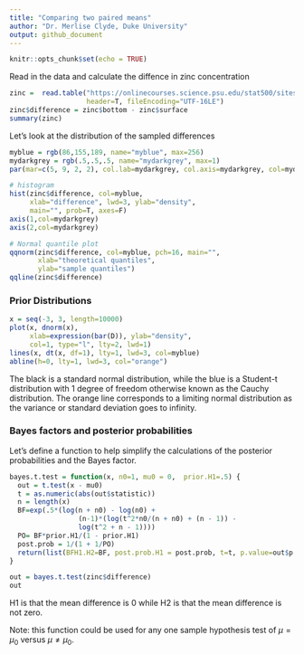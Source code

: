 ```yaml
---
title: "Comparing two paired means"
author: "Dr. Merlise Clyde, Duke University"
output: github_document
---
```


```r
knitr::opts_chunk$set(echo = TRUE)
```
Read in the data and calculate the diffence in zinc concentration  
```r
zinc =  read.table("https://onlinecourses.science.psu.edu/stat500/sites/onlinecourses.science.psu.edu.stat500/files/data/zinc_conc.txt", 
                   header=T, fileEncoding="UTF-16LE")
zinc$difference = zinc$bottom - zinc$surface
summary(zinc)
```

Let's look at the distribution of the sampled differences 
```r
myblue = rgb(86,155,189, name="myblue", max=256)
mydarkgrey = rgb(.5,.5,.5, name="mydarkgrey", max=1)
par(mar=c(5, 9, 2, 2), col.lab=mydarkgrey, col.axis=mydarkgrey, col=mydarkgrey)

# histogram
hist(zinc$difference, col=myblue,
     xlab="difference", lwd=3, ylab="density",
     main="", prob=T, axes=F)
axis(1,col=mydarkgrey)
axis(2,col=mydarkgrey)

# Normal quantile plot
qqnorm(zinc$difference, col=myblue, pch=16, main="",
       xlab="theoretical quantiles",
       ylab="sample quantiles")
qqline(zinc$difference)
```

### Prior Distributions ###
```r
x = seq(-3, 3, length=10000)
plot(x, dnorm(x), 
     xlab=expression(bar(D)), ylab="density",
     col=1, type="l", lty=2, lwd=1)
lines(x, dt(x, df=1), lty=1, lwd=3, col=myblue)
abline(h=0, lty=1, lwd=3, col="orange")
```

The black is a standard normal distribution, while the blue is a Student-t distribution with 1 degree of freedom otherwise known as the Cauchy distribution.  The orange line corresponds to a limiting normal distribution as the variance or standard deviation goes to infinity.

### Bayes factors and posterior probabilities ###

Let's define a function to help simplify the calculations of the posterior probabilities and the Bayes factor.  

```r
bayes.t.test = function(x, n0=1, mu0 = 0,  prior.H1=.5) {
  out = t.test(x - mu0)
  t = as.numeric(abs(out$statistic))
  n = length(x)
  BF=exp(.5*(log(n + n0) - log(n0) +
                 (n-1)*(log(t^2*n0/(n + n0) + (n - 1)) -
                 log(t^2 + n - 1))))
  PO= BF*prior.H1/(1 - prior.H1)
  post.prob = 1/(1 + 1/PO)
  return(list(BFH1.H2=BF, post.prob.H1 = post.prob, t=t, p.value=out$p.value, df=n-1))
}
```

```r
out = bayes.t.test(zinc$difference)
out
```
H1 is that the mean difference is 0 while H2 is that the mean difference is not zero.

Note: this function could be used for any one sample hypothesis test of $\mu = \mu_0$ versus $\mu \neq \mu_0$.  

